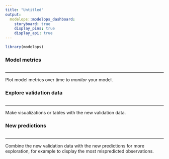 ```yaml
---
title: "Untitled"
output: 
  modelops::modelops_dashboard:
    storyboard: true
    display_pins: true
    display_api: true
---
```


```r
library(modelops)
```



### Model metrics

```r

```


***

Plot model metrics over time to *monitor* your model.

### Explore validation data

```r

```


***

Make visualizations or tables with the new validation data.

### New predictions

```r

```


***

Combine the new validation data with the new predictions for more exploration, for example to display the most mispredicted observations.

